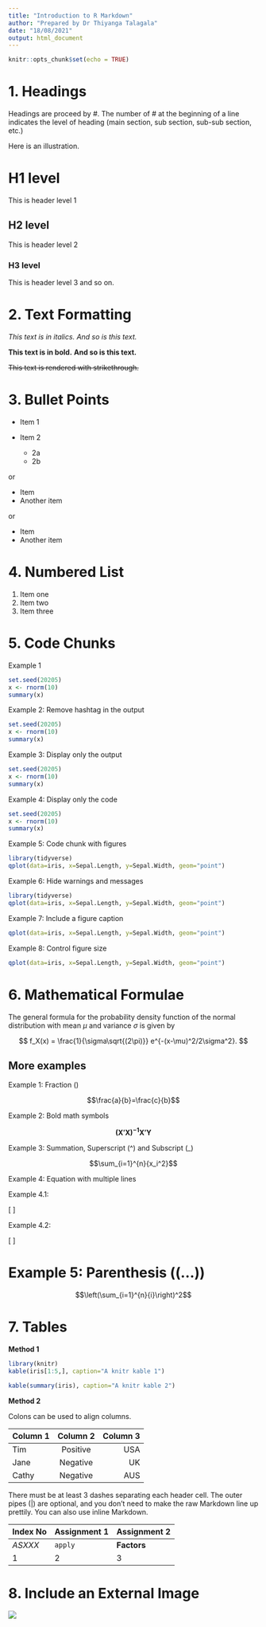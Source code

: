 ```yaml
---
title: "Introduction to R Markdown"
author: "Prepared by Dr Thiyanga Talagala"
date: "18/08/2021"
output: html_document
---
```


```r
knitr::opts_chunk$set(echo = TRUE)
```

# 1. Headings


Headings are proceed by #. The number of # at the beginning of a line indicates the level of heading (main section, sub section, sub-sub section, etc.)

Here is an illustration.

# H1 level

This is header level 1

## H2 level

This is header level 2

### H3 level 

This is header level 3 and so on.


# 2. Text Formatting

*This text is in italics.*
_And so is this text._

**This text is in bold.**
__And so is this text.__

~~This text is rendered with strikethrough.~~

# 3. Bullet Points

* Item 1

* Item 2
    * 2a
    * 2b

or

+ Item
+ Another item

or

- Item
- Another item

# 4. Numbered List

1. Item one
2. Item two
3. Item three

# 5. Code Chunks

Example 1

```r
set.seed(20205)
x <- rnorm(10)
summary(x)
```

Example 2: Remove hashtag in the output

```r
set.seed(20205)
x <- rnorm(10)
summary(x)
```

Example 3: Display only the output

```r
set.seed(20205)
x <- rnorm(10)
summary(x)
```

Example 4: Display only the code

```r
set.seed(20205)
x <- rnorm(10)
summary(x)
```

Example 5: Code chunk with figures

```r
library(tidyverse)
qplot(data=iris, x=Sepal.Length, y=Sepal.Width, geom="point")
```

Example 6: Hide warnings and messages

```r
library(tidyverse)
qplot(data=iris, x=Sepal.Length, y=Sepal.Width, geom="point")
```

Example 7: Include a figure caption

```r

qplot(data=iris, x=Sepal.Length, y=Sepal.Width, geom="point")
```

Example 8: Control figure size

```r

qplot(data=iris, x=Sepal.Length, y=Sepal.Width, geom="point")
```

# 6. Mathematical Formulae

The general formula for the probability density function of the normal distribution with mean $\mu$ and variance $\sigma$ is given by

$$
f_X(x) = \frac{1}{\sigma\sqrt{(2\pi)}} e^{-(x-\mu)^2/2\sigma^2}.
$$

## More examples

Example 1: Fraction (\frac{}{})

$$\frac{a}{b}=\frac{c}{b}$$

Example 2: Bold math symbols

$$\mathbf{(X'X)^{-1}X'Y}$$

Example 3: Summation, Superscript (^) and Subscript (_)

$$\sum_{i=1}^{n}{x_i^2}$$

Example 4: Equation with multiple lines

Example 4.1:

\[
\begin{eqnarray}
P(|X-\mu| > k) & = & P(|X-\mu|^2 > k^2)\\
& \leq & \frac{\mathbb{E}\left[|X-\mu|^2\right]}{k^2}\\
& \leq & \frac{\mathrm{Var}[X]}{k^2}
\end{eqnarray}
\]


Example 4.2:

\[
\begin{eqnarray}
X & \sim & \mathrm{N}(0,1)\\
Y & \sim & \chi^2_{n-p}\\
R & \equiv & X/Y \sim t_{n-p}
\end{eqnarray}
\]


# Example 5: Parenthesis (\left(...\right))

$$\left(\sum_{i=1}^{n}{i}\right)^2$$

# 7. Tables

**Method 1**

```r
library(knitr)
kable(iris[1:5,], caption="A knitr kable 1")

```

```r
kable(summary(iris), caption="A knitr kable 2")

```

**Method 2**

Colons can be used to align columns.

| Column 1        | Column 2          | Column 3  |
| ------------- |:-------------:| -----:|
| Tim      | Positive | USA |
| Jane     | Negative      |   UK |
| Cathy | Negative      |    AUS |


There must be at least 3 dashes separating each header cell.
The outer pipes (|) are optional, and you don't need to make the 
raw Markdown line up prettily. You can also use inline Markdown.

Index No | Assignment 1 | Assignment 2
--- | --- | ---
*ASXXX* | `apply` | **Factors**
1 | 2 | 3

# 8. Include an External Image



![](sampleimage.png)


